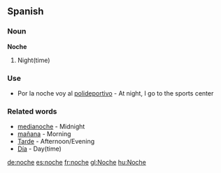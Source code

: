 ==Spanish==

===Noun===

'''Noche'''

#Night(time)

===Use===

*Por la noche voy al [[polideportivo]] - At night, I go to the sports center

===Related words===

*[[medianoche]] - Midnight
*[[mañana]] - Morning
*[[Tarde]] - Afternoon/Evening
*[[Día]] - Day(time)

[[de:noche]]
[[es:noche]]
[[fr:noche]]
[[gl:Noche]]
[[hu:Noche]]